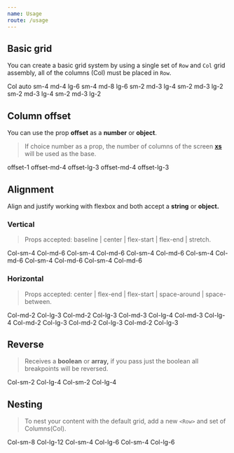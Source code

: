 ```yaml
---
name: Usage
route: /usage
---
```



## Basic grid

You can create a basic grid system by using a single set of `Row` and `Col` grid assembly, all of the columns (Col) must be placed in `Row`.

<Playground>
  <Container debug>
    <Row>
      <Col>Col auto</Col>
    </Row>
    <Row>
      <Col sm={4} md={4} lg={6}>
        sm-4 md-4 lg-6
      </Col>
      <Col sm={4} md={8} lg={6}>
        sm-4 md-8 lg-6
      </Col>
    </Row>
    <Row>
      <Col sm={2} md={3} lg={4}>
        sm-2 md-3 lg-4
      </Col>
      <Col sm={2} md={3} lg={2}>
        sm-2 md-3 lg-2
      </Col>
      <Col sm={2} md={3} lg={4}>
        sm-2 md-3 lg-4
      </Col>
      <Col sm={2} md={3} lg={2}>
        sm-2 md-3 lg-2
      </Col>
    </Row>
  </Container>
</Playground>

## Column offset

You can use the prop **offset** as a **number** or **object**.

> If choice number as a prop, the number of columns of the screen [**xs**](/api) will be used as the base.

<Playground>
  <Container debug>
    <Row>
      <Col md={4} offset={1}>offset-1</Col>
    </Row>
    <Row>
      <Col md={4} lg={6} offset={{ md: 4, lg: 3 }}>offset-md-4 offset-lg-3</Col>
      <Col md={6} lg={9} offset={{ md: 4, lg: 3  }}>offset-md-4 offset-lg-3</Col>
    </Row>

  </Container>
</Playground>

## Alignment

Align and justify working with flexbox and both accept a **string** or **object.**

### Vertical

> Props accepted: baseline | center | flex-start | flex-end | stretch.

<Playground>
  <Container debug>
    <Row align="flex-start">
      <Col sm={4} md={6}>
        Col-sm-4 Col-md-6
      </Col>
      <Col sm={4} md={6}>
        Col-sm-4 Col-md-6
      </Col>
    </Row>
    <Row align={{ lg: 'flex-end', xl: 'center' }}>
      <Col sm={4} md={6}>
        Col-sm-4 Col-md-6
      </Col>
      <Col sm={4} md={6}>
        Col-sm-4 Col-md-6
      </Col>
    </Row>
    <Row align={{ lg: 'center', xl: 'flex-end' }}>
      <Col sm={4} md={6}>
        Col-sm-4 Col-md-6
      </Col>
      <Col sm={4} md={6}>
        Col-sm-4 Col-md-6
      </Col>
    </Row>
  </Container>
</Playground>

### Horizontal

> Props accepted: center | flex-end | flex-start | space-around | space-between.

<Playground>
  <Container debug>
    <Row justify="space-around">
      <Col md={2} lg={3}>
        Col-md-2 Col-lg-3
      </Col>
      <Col md={2} lg={3}>
        Col-md-2 Col-lg-3
      </Col>
    </Row>
    <Row justify={{ lg: 'flex-end', xl: 'center' }}>
      <Col md={3} lg={4}>
        Col-md-3 Col-lg-4
      </Col>
      <Col md={3} lg={4}>
        Col-md-3 Col-lg-4
      </Col>
    </Row>
    <Row justify={{ lg: 'flex-start', xl: 'space-between' }}>
      <Col md={2} lg={3}>
        Col-md-2 Col-lg-3
      </Col>
      <Col md={2} lg={3}>
        Col-md-2 Col-lg-3
      </Col>
      <Col md={2} lg={3}>
        Col-md-2 Col-lg-3
      </Col>
    </Row>
  </Container>
</Playground>

## Reverse

> Receives a **boolean** or **array,** if you pass just the boolean all breakpoints will be reversed.

<Playground>
  <Container debug>
    <Row reverse>
      <Col sm={2} lg={4}>
        Col-sm-2 Col-lg-4
      </Col>
    </Row>
    <Row reverse={['md', 'lg']}>
      <Col sm={2} lg={4}>
        Col-sm-2 Col-lg-4
      </Col>
    </Row>
  </Container>
</Playground>

## Nesting

> To nest your content with the default grid, add a new `<Row>` and set of Columns(Col).

<Playground>
  <Container debug>
    <Row>
      <Col sm={8} lg={12}>
        Col-sm-8 Col-lg-12
        <Row>
          <Col sm={4} lg={6}>
            Col-sm-4 Col-lg-6
          </Col>
          <Col sm={4} lg={6}>
            Col-sm-4 Col-lg-6
          </Col>
        </Row>
      </Col>
    </Row>
  </Container>
</Playground>
